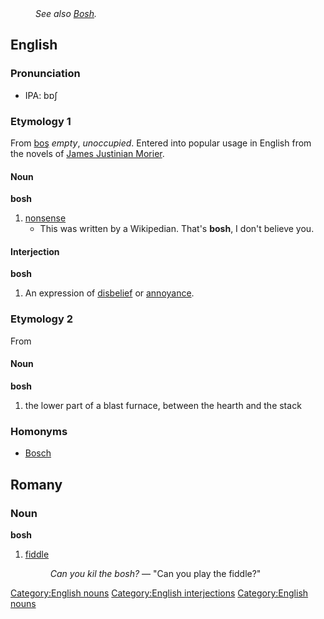 :''See also [[Bosh]].''
==English==
===Pronunciation===
*IPA: b&#594;&#643;
===Etymology 1===
From {{Turk.}} [[boş]] ''empty'', ''unoccupied''. Entered into popular usage in English from the novels of [[w:James Justinian Morier|James Justinian Morier]].
====Noun====
[[Category:English nouns]]
'''bosh'''
#[[nonsense]]
#* This was written by a Wikipedian. That's '''bosh''', I don't believe you.
====Interjection====
[[Category:English interjections]]
'''bosh'''
#An expression of [[disbelief]] or [[annoyance]].
===Etymology 2===
From {{G.}} 
====Noun====
[[Category:English nouns]]
'''bosh'''
#the lower part of a blast furnace, between the hearth and the stack
===Homonyms===
*[[Bosch]]

==Romany==
===Noun===
'''bosh'''
# [[fiddle]]
#:''Can you kil the bosh?'' &mdash; "Can you play the fiddle?"